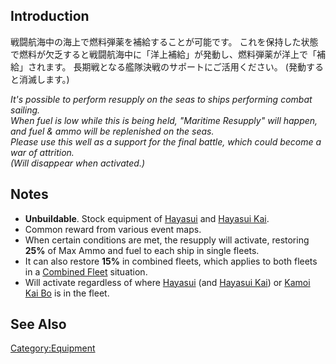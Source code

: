 {{Template:Equipmentinfo
|name = Maritime Resupply
|id = 146
|japanesename = 洋上補給
|icon = {{Supplies}}
|type = Supplies
|effect = {{Armor}}-2
|scrap = {{Fuel}}30, {{Ammo}}30
|image = <gallery type="slideshow" widths="360px" position="center" hideaddbutton="true">
Equipment146-1.png
Equipment146-2.png
Equipment146-3.png
Equipment146-4.png
</gallery>
|AO = Yellow
}}

==Introduction==
戦闘航海中の海上で燃料弾薬を補給することが可能です。
これを保持した状態で燃料が欠乏すると戦闘航海中に「洋上補給」が発動し、燃料弾薬が洋上で「補給」されます。
長期戦となる艦隊決戦のサポートにご活用ください。
(発動すると消滅します。)

''It's possible to perform resupply on the seas to ships performing combat sailing.''<br>
''When fuel is low while this is being held, "Maritime Resupply" will happen, and fuel & ammo will be replenished on the seas.''<br>
''Please use this well as a support for the final battle, which could become a war of attrition.''<br>
''(Will disappear when activated.)''

==Notes==
*'''Unbuildable'''. Stock equipment of [[Hayasui]] and [[Hayasui|Hayasui Kai]].
*Common reward from various event maps.
*When certain conditions are met, the resupply will activate, restoring '''25%''' of Max Ammo and fuel to each ship in single fleets. 
*It can also restore '''15%''' in combined fleets, which applies to both fleets in a [[Combined Fleet]] situation.
*Will activate regardless of where [[Hayasui]] (and [[Hayasui|Hayasui Kai]]) or [[Kamoi|Kamoi Kai Bo]] is in the fleet.

==See Also==
{{Equipmentlist}}
[[Category:Equipment]]